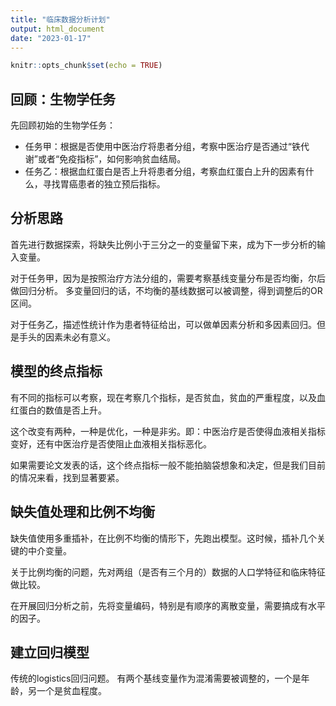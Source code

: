```yaml
---
title: "临床数据分析计划"
output: html_document
date: "2023-01-17"
---
```


```r
knitr::opts_chunk$set(echo = TRUE)
```

## 回顾：生物学任务

先回顾初始的生物学任务：

* 任务甲：根据是否使用中医治疗将患者分组，考察中医治疗是否通过“铁代谢”或者“免疫指标”，如何影响贫血结局。
* 任务乙：根据血红蛋白是否上升将患者分组，考察血红蛋白上升的因素有什么，寻找胃癌患者的独立预后指标。

## 分析思路

首先进行数据探索，将缺失比例小于三分之一的变量留下来，成为下一步分析的输入变量。

对于任务甲，因为是按照治疗方法分组的，需要考察基线变量分布是否均衡，尔后做回归分析。
多变量回归的话，不均衡的基线数据可以被调整，得到调整后的OR区间。

对于任务乙，描述性统计作为患者特征给出，可以做单因素分析和多因素回归。但是手头的因素未必有意义。


## 模型的终点指标

有不同的指标可以考察，现在考察几个指标，是否贫血，贫血的严重程度，以及血红蛋白的数值是否上升。

这个改变有两种，一种是优化，一种是非劣。即：中医治疗是否使得血液相关指标变好，还有中医治疗是否使阻止血液相关指标恶化。

如果需要论文发表的话，这个终点指标一般不能拍脑袋想象和决定，但是我们目前的情况来看，找到显著要紧。

## 缺失值处理和比例不均衡

缺失值使用多重插补，在比例不均衡的情形下，先跑出模型。这时候，插补几个关键的中介变量。

关于比例均衡的问题，先对两组（是否有三个月的）数据的人口学特征和临床特征做比较。

在开展回归分析之前，先将变量编码，特别是有顺序的离散变量，需要搞成有水平的因子。

## 建立回归模型

传统的logistics回归问题。
有两个基线变量作为混淆需要被调整的，一个是年龄，另一个是贫血程度。










